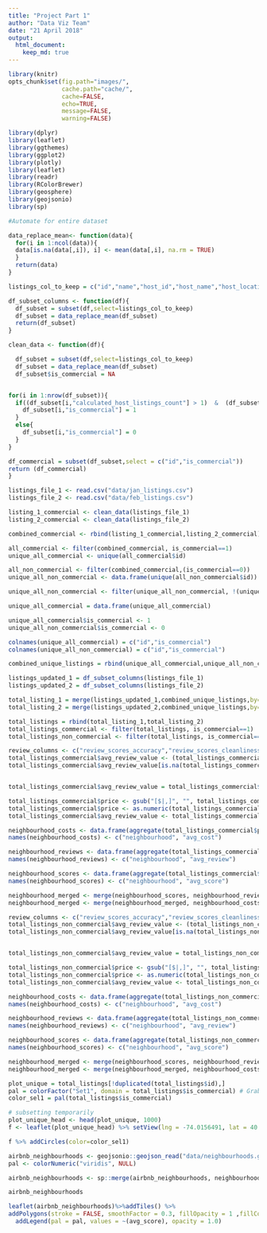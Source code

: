 ```yaml
---
title: "Project Part 1"
author: "Data Viz Team"
date: "21 April 2018"
output: 
  html_document:
    keep_md: true
---
```



```r
library(knitr)
opts_chunk$set(fig.path="images/",
               cache.path="cache/",
               cache=FALSE,
               echo=TRUE,
               message=FALSE,
               warning=FALSE) 
```

```r
library(dplyr)
library(leaflet)
library(ggthemes)
library(ggplot2)
library(plotly)
library(leaflet)
library(readr)
library(RColorBrewer)
library(geosphere)
library(geojsonio)
library(sp)

#Automate for entire dataset

data_replace_mean<- function(data){
  for(i in 1:ncol(data)){
  data[is.na(data[,i]), i] <- mean(data[,i], na.rm = TRUE)
  }
  return(data)
}

listings_col_to_keep = c("id","name","host_id","host_name","host_location","neighbourhood_cleansed","neighbourhood_group_cleansed","city","state","smart_location","latitude","longitude","property_type","room_type","accommodates","bathrooms","bedrooms","beds","price","weekly_price","monthly_price","security_deposit","cleaning_fee","review_scores_rating","review_scores_accuracy","review_scores_cleanliness","review_scores_checkin","review_scores_communication","review_scores_location","review_scores_value","reviews_per_month","host_listings_count","host_total_listings_count","calculated_host_listings_count","availability_365","number_of_reviews")  

df_subset_columns <- function(df){
  df_subset = subset(df,select=listings_col_to_keep)
  df_subset = data_replace_mean(df_subset)
  return(df_subset)
}

clean_data <- function(df){

  df_subset = subset(df,select=listings_col_to_keep)
  df_subset = data_replace_mean(df_subset)
  df_subset$is_commercial = NA


for(i in 1:nrow(df_subset)){
  if((df_subset[i,"calculated_host_listings_count"] > 1)  &  (df_subset[i,"availability_365"]/365 < 0.3) & (df_subset[i,"review_scores_rating"]>50)){
    df_subset[i,"is_commercial"] = 1  
  }
  else{
    df_subset[i,"is_commercial"] = 0
  }
}

df_commercial = subset(df_subset,select = c("id","is_commercial"))
return (df_commercial)
}

listings_file_1 <- read.csv("data/jan_listings.csv")
listings_file_2 <- read.csv("data/feb_listings.csv")

listing_1_commercial <- clean_data(listings_file_1)
listing_2_commercial <- clean_data(listings_file_2)

combined_commercial <- rbind(listing_1_commercial,listing_2_commercial)

all_commercial <- filter(combined_commercial, is_commercial==1)
unique_all_commercial <- unique(all_commercial$id)

all_non_commercial <- filter(combined_commercial,(is_commercial==0))
unique_all_non_commercial <- data.frame(unique(all_non_commercial$id))

unique_all_non_commercial <- filter(unique_all_non_commercial, !(unique.all_non_commercial.id. %in% unique_all_commercial))

unique_all_commercial = data.frame(unique_all_commercial)

unique_all_commercial$is_commercial <- 1
unique_all_non_commercial$is_commercial <- 0

colnames(unique_all_commercial) = c("id","is_commercial")
colnames(unique_all_non_commercial) = c("id","is_commercial")

combined_unique_listings = rbind(unique_all_commercial,unique_all_non_commercial)

listings_updated_1 = df_subset_columns(listings_file_1)
listings_updated_2 = df_subset_columns(listings_file_2)

total_listing_1 = merge(listings_updated_1,combined_unique_listings,by="id",all.x = TRUE)
total_listing_2 = merge(listings_updated_2,combined_unique_listings,by="id",all.x = TRUE)

total_listings = rbind(total_listing_1,total_listing_2)
total_listings_commercial <- filter(total_listings, is_commercial==1)
total_listings_non_commercial <- filter(total_listings, is_commercial==0)
```

```r
review_columns <- c("review_scores_accuracy","review_scores_cleanliness","review_scores_checkin","review_scores_communication","review_scores_location","review_scores_value")
total_listings_commercial$avg_review_value <- (total_listings_commercial$review_scores_accuracy + total_listings_commercial$review_scores_cleanliness + total_listings_commercial$review_scores_checkin + total_listings_commercial$review_scores_communication + total_listings_commercial$review_scores_location + total_listings_commercial$review_scores_value)/6
total_listings_commercial$avg_review_value[is.na(total_listings_commercial$avg_review_value) ]<- 0


total_listings_commercial$avg_review_value = total_listings_commercial$avg_review_value*10

total_listings_commercial$price <- gsub("[$|,]", "", total_listings_commercial$price)
total_listings_commercial$price <- as.numeric(total_listings_commercial$price)
total_listings_commercial$avg_review_value <- total_listings_commercial

neighbourhood_costs <- data.frame(aggregate(total_listings_commercial$price, by=list(total_listings_commercial$neighbourhood_cleansed), FUN=mean))
names(neighbourhood_costs) <- c("neighbourhood", "avg_cost")

neighbourhood_reviews <- data.frame(aggregate(total_listings_commercial$avg_review_value, by=list(total_listings_commercial$neighbourhood_cleansed), FUN=mean))
names(neighbourhood_reviews) <- c("neighbourhood", "avg_review")

neighbourhood_scores <- data.frame(aggregate(total_listings_commercial$review_scores_rating, by=list(total_listings_commercial$neighbourhood_cleansed), FUN=mean))
names(neighbourhood_scores) <- c("neighbourhood", "avg_score")

neighbourhood_merged <- merge(neighbourhood_scores, neighbourhood_reviews, by="neighbourhood")
neighbourhood_merged <- merge(neighbourhood_merged, neighbourhood_costs, by="neighbourhood")
```



```r
review_columns <- c("review_scores_accuracy","review_scores_cleanliness","review_scores_checkin","review_scores_communication","review_scores_location","review_scores_value")
total_listings_non_commercial$avg_review_value <- (total_listings_non_commercial$review_scores_accuracy + total_listings_non_commercial$review_scores_cleanliness + total_listings_non_commercial$review_scores_checkin + total_listings_non_commercial$review_scores_communication + total_listings_non_commercial$review_scores_location + total_listings_non_commercial$review_scores_value)/6
total_listings_non_commercial$avg_review_value[is.na(total_listings_non_commercial$avg_review_value) ]<- 0


total_listings_non_commercial$avg_review_value = total_listings_non_commercial$avg_review_value*10

total_listings_non_commercial$price <- gsub("[$|,]", "", total_listings_non_commercial$price)
total_listings_non_commercial$price <- as.numeric(total_listings_non_commercial$price)
total_listings_non_commercial$avg_review_value <- total_listings_non_commercial

neighbourhood_costs <- data.frame(aggregate(total_listings_non_commercial$price, by=list(total_listings_non_commercial$neighbourhood_cleansed), FUN=mean))
names(neighbourhood_costs) <- c("neighbourhood", "avg_cost")

neighbourhood_reviews <- data.frame(aggregate(total_listings_non_commercial$avg_review_value, by=list(total_listings_non_commercial$neighbourhood_cleansed), FUN=mean))
names(neighbourhood_reviews) <- c("neighbourhood", "avg_review")

neighbourhood_scores <- data.frame(aggregate(total_listings_non_commercial$review_scores_rating, by=list(total_listings_non_commercial$neighbourhood_cleansed), FUN=mean))
names(neighbourhood_scores) <- c("neighbourhood", "avg_score")

neighbourhood_merged <- merge(neighbourhood_scores, neighbourhood_reviews, by="neighbourhood")
neighbourhood_merged <- merge(neighbourhood_merged, neighbourhood_costs, by="neighbourhood")
```


```r
plot_unique = total_listings[!duplicated(total_listings$id),]
pal = colorFactor("Set1", domain = total_listings$is_commercial) # Grab a palette
color_sel1 = pal(total_listings$is_commercial)

# subsetting temporarily
plot_unique_head <- head(plot_unique, 1000)
f <- leaflet(plot_unique_head) %>% setView(lng = -74.0156491, lat = 40.7022541, zoom = 10) %>% addProviderTiles(providers$OpenStreetMap)

f %>% addCircles(color=color_sel1)

airbnb_neighbourhoods <- geojsonio::geojson_read("data/neighbourhoods.geojson", what = "sp")
pal <- colorNumeric("viridis", NULL)

airbnb_neighbourhoods <- sp::merge(airbnb_neighbourhoods, neighbourhood_merged, by="neighbourhood")

airbnb_neighbourhoods

leaflet(airbnb_neighbourhoods)%>%addTiles() %>%
addPolygons(stroke = FALSE, smoothFactor = 0.3, fillOpacity = 1 ,fillColor = ~pal(avg_score)) %>%
  addLegend(pal = pal, values = ~(avg_score), opacity = 1.0)
```


```r
```
